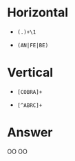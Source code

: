# Horizontal
  
  * `(.)+\1`
  
  * `(AN|FE|BE)`
  
# Vertical

  * `[COBRA]+`
  
  * `[^ABRC]+`
  
# Answer

OO
OO